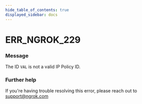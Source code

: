 ```yaml
---
hide_table_of_contents: true
displayed_sidebar: docs
---
```



# ERR_NGROK_229

### Message

The ID `VAL` is not a valid IP Policy ID.

### Further help

If you're having trouble resolving this error, please reach out to [support@ngrok.com](mailto:support@ngrok.com?subject=Help%20with%20ERR_NGROK_229)

<ErrorDetails error="err_ngrok_229" />
